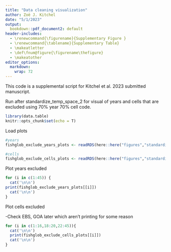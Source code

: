 ```yaml
---
title: "Data cleaning visualization"
author: Zoë J. Kitchel
date: "5/1/2023"
output: 
  bookdown::pdf_document2: default
header-includes: 
  - \renewcommand{\figurename}{Supplementary Figure }
  - \renewcommand{\tablename}{Supplementary Table}
  - \makeatletter
  - \def\fnum@figure{\figurename\thefigure}
  - \makeatother
editor_options: 
  markdown: 
    wrap: 72
---
```


This code is a supplemental script for Kitchel et al. 2023 submitted manuscript. 

Run after standardize_temp_space_2 for visual of years and cells that are excluded using 70% year 70% cell code.


```r
library(data.table)
knitr::opts_chunk$set(echo = T)

```

Load plots
```r
#years
fishglob_exclude_years_plots <- readRDS(here::here("figures","standardization","fishglob_exclude_years_plots.Rds"))

#cells
fishglob_exclude_cells_plots <- readRDS(here::here("figures","standardization","fishglob_exclude_cells_plots.Rds"))
```


Plot years excluded
```r
for (i in c(1:45)) {
  cat('\n\n') 
print(fishglob_exclude_years_plots[[i]])
  cat('\n\n') 
}

```

Plot cells excluded

-Check EBS, GOA later which aren't printing for some reason
```r
for (i in c(1:16,18:20,22:45)){
  cat('\n\n')
  print(fishglob_exclude_cells_plots[[i]])
  cat('\n\n')
}

```

